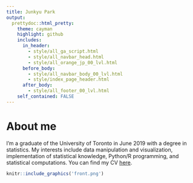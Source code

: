 ```yaml
---
title: Junkyu Park
output: 
  prettydoc::html_pretty:
    theme: cayman
    highlight: github
    includes:
      in_header: 
        - style/all_ga_script.html
        - style/all_navbar_head.html
        - style/all_orange_jp_00_lvl.html
      before_body:
        - style/all_navbar_body_00_lvl.html
        - style/index_page_header.html
      after_body:
        - style/all_footer_00_lvl.html
    self_contained: FALSE
---
```


<!-- Additional rendering required after knitting the document. -->
<!-- source() index_render.R after knitting. -->

# About me

I'm a graduate of the University of Toronto in June 2019 with a degree in statistics. My interests include data manipulation and visualization, implementation of statistical knowledge, Python/R programming, and statistical computations. You can find my CV [here](files/cv_junkyu_park.pdf).


```r
knitr::include_graphics('front.png')
```








